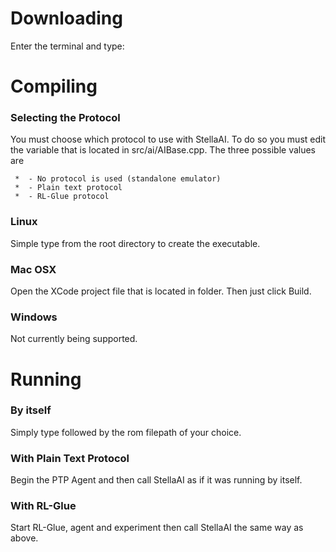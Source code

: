 = Downloading =

Enter the terminal and type:
{{{svn checkout http://stellaai.googlecode.com/svn/trunk/ stellaai}}} 

= Compiling =

=== Selecting the Protocol ===

You must choose which protocol to use with StellaAI. To do so you must edit the variable {{{enabled_protocol}}} that is located in src/ai/AIBase.cpp. The three possible values are

  * {{{PROTOCOL_NONE}}} - No protocol is used (standalone emulator)
  * {{{PROTOCOL_PLAINTEXT}}} - Plain text protocol
  * {{{PROTOCOL_RLGLUE}}} - RL-Glue protocol

=== Linux ===

Simple type {{{make}}} from the root directory to create the executable. 

=== Mac OSX === 

Open the XCode project file that is located in {{{src/macosx}}} folder. Then just click Build.

=== Windows ===

Not currently being supported.

= Running =

=== By itself ===

Simply type {{{./stella}}} followed by the rom filepath of your choice. 

=== With Plain Text Protocol ===

Begin the PTP Agent and then call StellaAI as if it was running by itself.

=== With RL-Glue ===

Start RL-Glue, agent and experiment then call StellaAI the same way as above.